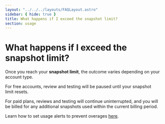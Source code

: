 ```yaml
---
layout: "../../../layouts/FAQLayout.astro"
sidebar: { hide: true }
title: What happens if I exceed the snapshot limit?
section: usage
---
```


# What happens if I exceed the snapshot limit?

Once you reach your **snapshot limit**, the outcome varies depending on your account type.

For free accounts, review and testing will be paused until your snapshot limit resets.

For paid plans, reviews and testing will continue uninterrupted, and you will be billed for any additional snapshots used within the current billing period.

Learn how to set usage alerts to prevent overages [here](/docs/billing/#usage-alerts).